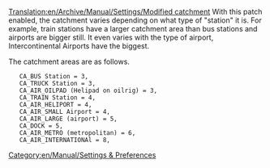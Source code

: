 [[Translation:en/Archive/Manual/Settings/Modified catchment]]
With this patch enabled, the catchment varies depending on what type of "station" it is.  For example, train stations have a larger catchment area than bus stations and airports are bigger still. It even varies with the type of airport, Intercontinental Airports have the biggest.

The catchment areas are as follows.

	CA_BUS Station = 3,
	CA_TRUCK Station = 3,
	CA_AIR_OILPAD (Helipad on oilrig) = 3,
	CA_TRAIN Station = 4,
	CA_AIR_HELIPORT = 4,
	CA_AIR_SMALL Airport = 4,
	CA_AIR_LARGE (airport) = 5,
	CA_DOCK = 5,
	CA_AIR_METRO (metropolitan) = 6,
	CA_AIR_INTERNATIONAl = 8,



[[Category:en/Manual/Settings & Preferences]]

{{en/Stub}}